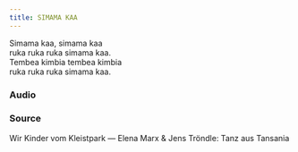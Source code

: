 ```yaml
---
title: SIMAMA KAA
---
```



Simama kaa, simama kaa  
ruka ruka ruka simama kaa.  
Tembea kimbia tembea kimbia  
ruka ruka ruka simama kaa.  

### Audio
<AudioComponent source="/audio/simama-kaa.ogg"/>  

### Source

Wir Kinder vom Kleistpark — Elena Marx & Jens Tröndle: Tanz aus Tansania
